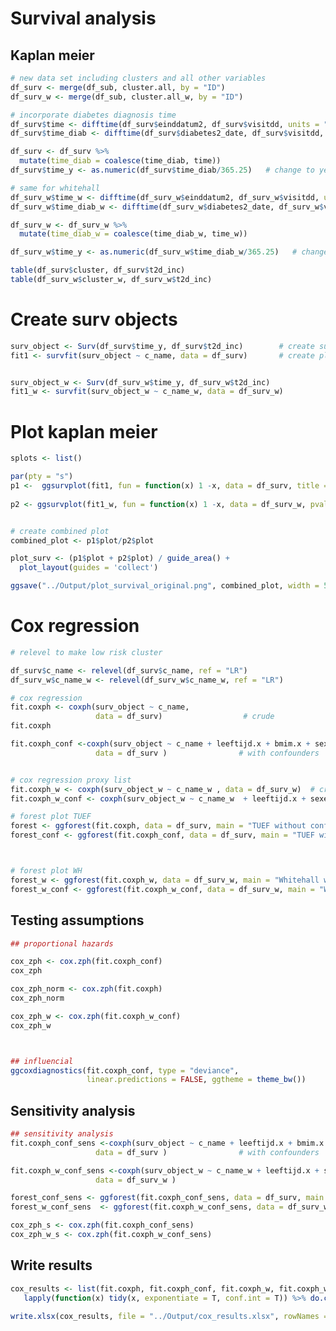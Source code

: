 # Survival analysis
## Kaplan meier
```r
# new data set including clusters and all other variables
df_surv <- merge(df_sub, cluster.all, by = "ID")
df_surv_w <- merge(df_sub, cluster.all_w, by = "ID")

# incorporate diabetes diagnosis time
df_surv$time <- difftime(df_surv$einddatum2, df_surv$visitdd, units = "days")
df_surv$time_diab <- difftime(df_surv$diabetes2_date, df_surv$visitdd, units = "days")

df_surv <- df_surv %>%
  mutate(time_diab = coalesce(time_diab, time))
df_surv$time_y <- as.numeric(df_surv$time_diab/365.25)   # change to year (divided by 365.25)

# same for whitehall
df_surv_w$time_w <- difftime(df_surv_w$einddatum2, df_surv_w$visitdd, units = "days")
df_surv_w$time_diab_w <- difftime(df_surv_w$diabetes2_date, df_surv_w$visitdd, units = "days")

df_surv_w <- df_surv_w %>%
  mutate(time_diab_w = coalesce(time_diab_w, time_w))

df_surv_w$time_y <- as.numeric(df_surv_w$time_diab_w/365.25)   # change to year

table(df_surv$cluster, df_surv$t2d_inc)
table(df_surv_w$cluster_w, df_surv_w$t2d_inc)
```

# Create surv objects
```r
surv_object <- Surv(df_surv$time_y, df_surv$t2d_inc)        # create surv object
fit1 <- survfit(surv_object ~ c_name, data = df_surv)       # create plot object


surv_object_w <- Surv(df_surv_w$time_y, df_surv_w$t2d_inc)
fit1_w <- survfit(surv_object_w ~ c_name_w, data = df_surv_w)

```


# Plot kaplan meier
```r

splots <- list()

par(pty = "s")
p1 <-  ggsurvplot(fit1, fun = function(x) 1 -x, data = df_surv, title = "Original list", pval = TRUE, palette = c("#7dadd4","#8f6799","#88c584","#E7B800"), censor.size = 0.05, xlab = "years", ylab = "T2DM cumulative incidence", font.y = 10, font.x = 10, font.title = 10, font.caption = 8, font.tickslab = 8, pval.size = 3, legend.labs = levels(df_surv$c_name))
 
p2 <- ggsurvplot(fit1_w, fun = function(x) 1 -x, data = df_surv_w, pval = TRUE, title = "Proxy list" ,palette = c("#7dadd4", "#8f6799", "#88c584", "#e7b800"), censor.size = 0.05, xlab = "years", ylab = "T2DM cumulative incidence", font.y = 10,font.x = 10,  font.title = 10, font.caption = 8, font.tickslab = 8, pval.size =3, legend.labs = levels(df_surv_w$c_name_w))


# create combined plot
combined_plot <- p1$plot/p2$plot

plot_surv <- (p1$plot + p2$plot) / guide_area() + 
  plot_layout(guides = 'collect')

ggsave("../Output/plot_survival_original.png", combined_plot, width = 5, height = 8, dpi = 500)

```

# Cox regression

```r
# relevel to make low risk cluster

df_surv$c_name <- relevel(df_surv$c_name, ref = "LR")
df_surv_w$c_name_w <- relevel(df_surv_w$c_name_w, ref = "LR")

# cox regression
fit.coxph <- coxph(surv_object ~ c_name,
                   data = df_surv)                  # crude
fit.coxph

fit.coxph_conf <-coxph(surv_object ~ c_name + leeftijd.x + bmim.x + sexe.x,
                   data = df_surv )                # with confounders


# cox regression proxy list
fit.coxph_w <- coxph(surv_object_w ~ c_name_w , data = df_surv_w)  # crude
fit.coxph_w_conf <- coxph(surv_object_w ~ c_name_w  + leeftijd.x + sexe.x, data=as.data.frame(df_surv_w)) #with confounders, no BMI because BMI is in cluster


```

```r
# forest plot TUEF
forest <- ggforest(fit.coxph, data = df_surv, main = "TUEF without confounder correction")
forest_conf <- ggforest(fit.coxph_conf, data = df_surv, main = "TUEF with confounder correction")



# forest plot WH
forest_w <- ggforest(fit.coxph_w, data = df_surv_w, main = "Whitehall without confouder correction")
forest_w_conf <- ggforest(fit.coxph_w_conf, data = df_surv_w, main = "Whitehall with confouder correction")

```


## Testing assumptions 
```r
## proportional hazards

cox_zph <- cox.zph(fit.coxph_conf)
cox_zph

cox_zph_norm <- cox.zph(fit.coxph)
cox_zph_norm

cox_zph_w <- cox.zph(fit.coxph_w_conf)
cox_zph_w



## influencial 
ggcoxdiagnostics(fit.coxph_conf, type = "deviance",
                 linear.predictions = FALSE, ggtheme = theme_bw())


```


## Sensitivity analysis
```r
## sensitivity analysis
fit.coxph_conf_sens <-coxph(surv_object ~ c_name + leeftijd.x + bmim.x + sexe.x + totmeth + Pittstotal + dhd15_finalscore + smoking, 
                   data = df_surv )                # with confounders

fit.coxph_w_conf_sens <-coxph(surv_object_w ~ c_name_w + leeftijd.x + sexe.x + totmeth + Pittstotal + dhd15_finalscore + smoking, 
                   data = df_surv_w ) 

forest_conf_sens <- ggforest(fit.coxph_conf_sens, data = df_surv, main = "TUEF with confounder correction")
forest_w_conf_sens  <- ggforest(fit.coxph_w_conf_sens, data = df_surv_w, main = "Whitehall with confouder correction")

cox_zph_s <- cox.zph(fit.coxph_conf_sens)
cox_zph_w_s <- cox.zph(fit.coxph_w_conf_sens)

```


## Write results
```r
cox_results <- list(fit.coxph, fit.coxph_conf, fit.coxph_w, fit.coxph_w_conf) %>% 
   lapply(function(x) tidy(x, exponentiate = T, conf.int = T)) %>% do.call(rbind, .) 
 
write.xlsx(cox_results, file = "../Output/cox_results.xlsx", rowNames = F)

```

